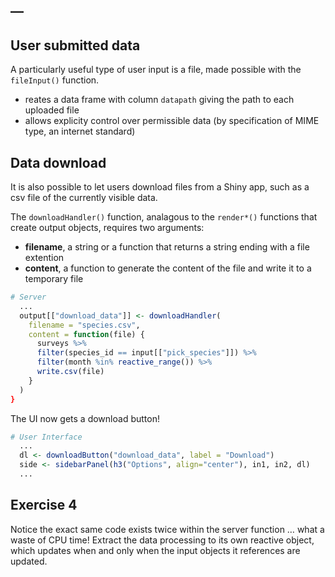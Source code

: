 ---
---

## User submitted data

A particularly useful type of user input is a file, made possible with the `fileInput()` function.

- reates a data frame with column `datapath` giving the path to each uploaded file
- allows explicity control over permissible data (by specification of MIME type, an internet standard)

## Data download

It is also possible to let users download files from a Shiny app, such as a csv file of the currently visible data.

The `downloadHandler()` function, analagous to the `render*()` functions that create output objects, requires two arguments:

- **filename**, a string or a function that returns a string ending with a file extention
- **content**, a function to generate the content of the file and write it to a temporary file

```r
# Server
  ...
  output[["download_data"]] <- downloadHandler(
    filename = "species.csv",
    content = function(file) {
      surveys %>%
      filter(species_id == input[["pick_species"]]) %>%
      filter(month %in% reactive_range()) %>%
      write.csv(file)
    }
  )
}
```

<!--split-->

The UI now gets a download button!

```r
# User Interface
  ...
  dl <- downloadButton("download_data", label = "Download")
  side <- sidebarPanel(h3("Options", align="center"), in1, in2, dl)
  ...
```

<!--split-->

## Exercise 4

Notice the exact same code exists twice within the server function ... what a waste of CPU time! Extract the data processing to its own reactive object, which updates when and only when the input objects it references are updated.
